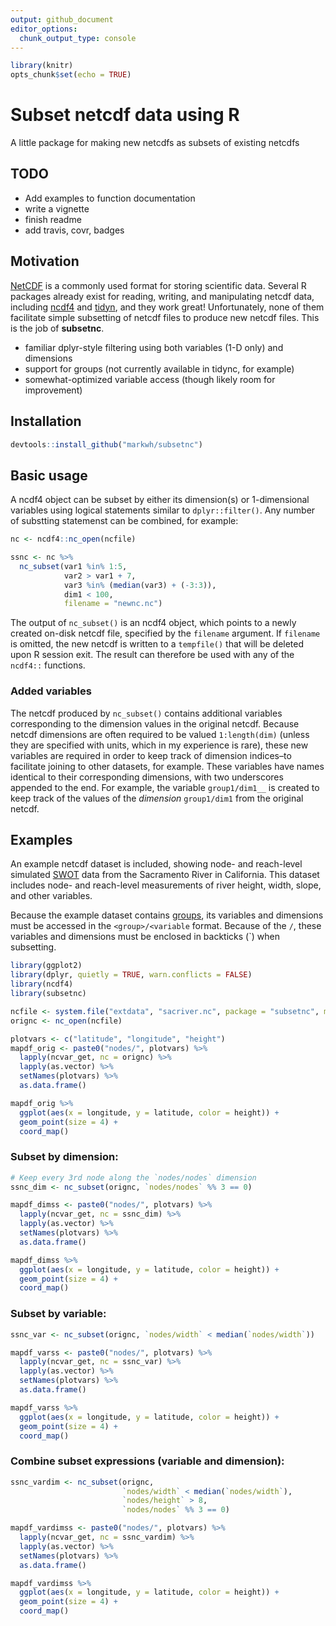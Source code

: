```yaml
---
output: github_document
editor_options: 
  chunk_output_type: console
---
```


```r
library(knitr)
opts_chunk$set(echo = TRUE)
```


# Subset netcdf data using R

A little package for making new netcdfs as subsets of existing netcdfs

## TODO

- Add examples to function documentation
- write a vignette
- finish readme
- add travis, covr, badges

## Motivation

[NetCDF](https://www.unidata.ucar.edu/software/netcdf/) is a commonly used format for storing scientific data. Several R packages already exist for reading, writing, and manipulating netcdf data, including [ncdf4]() and [tidyn](https://github.com/ropensci/tidync), and they work great! Unfortunately, none of them facilitate simple subsetting of netcdf files to produce new netcdf files. This is the job of **subsetnc**. 


- familiar dplyr-style filtering using both variables (1-D only) and dimensions
- support for groups (not currently available in tidync, for example)
- somewhat-optimized variable access (though likely room for improvement)

## Installation

```r
devtools::install_github("markwh/subsetnc")
```

## Basic usage

A ncdf4 object can be subset by either its dimension(s) or 1-dimensional variables using logical statements similar to `dplyr::filter()`. Any number of substting statemenst can be combined, for example:

```r
nc <- ncdf4::nc_open(ncfile)

ssnc <- nc %>% 
  nc_subset(var1 %in% 1:5,
            var2 > var1 + 7,
            var3 %in% (median(var3) + (-3:3)),
            dim1 < 100,
            filename = "newnc.nc")
```


The output of `nc_subset()` is an ncdf4 object, which points to a newly created on-disk netcdf file, specified by the `filename` argument. If `filename` is omitted, the new netcdf is written to a `tempfile()` that will be deleted upon R session exit. The result can therefore be used with any of the `ncdf4::` functions. 


### Added variables

The netcdf produced by `nc_subset()` contains additional variables corresponding to the dimension values in the original netcdf. Because netcdf dimensions are often required to be valued `1:length(dim)` (unless they are specified with units, which in my experience is rare), these new variables are required in order to keep track of dimension indices--to facilitate joining to other datasets, for example. These variables have names identical to their corresponding dimensions, with two underscores appended to the end. For example, the variable `group1/dim1__` is created to keep track of the values of the *dimension* `group1/dim1` from the original netcdf. 

## Examples

An example netcdf dataset is included, showing node- and reach-level simulated [SWOT](https://swot.jpl.nasa.gov/) data from the Sacramento River in California. This dataset includes node- and reach-level measurements of river height, width, slope, and other variables. 

Because the example dataset contains [groups](https://www.unidata.ucar.edu/software/netcdf/docs/group__groups.html), its variables and dimensions must be accessed in the `<group>/<variable` format. Because of the `/`, these variables and dimensions must be enclosed in backticks (\`) when subsetting. 

```r
library(ggplot2)
library(dplyr, quietly = TRUE, warn.conflicts = FALSE)
library(ncdf4)
library(subsetnc)

ncfile <- system.file("extdata", "sacriver.nc", package = "subsetnc", mustWork = TRUE)
orignc <- nc_open(ncfile)

plotvars <- c("latitude", "longitude", "height")
mapdf_orig <- paste0("nodes/", plotvars) %>% 
  lapply(ncvar_get, nc = orignc) %>% 
  lapply(as.vector) %>% 
  setNames(plotvars) %>% 
  as.data.frame()

mapdf_orig %>% 
  ggplot(aes(x = longitude, y = latitude, color = height)) + 
  geom_point(size = 4) +
  coord_map()
```


### Subset by dimension:

```r
# Keep every 3rd node along the `nodes/nodes` dimension
ssnc_dim <- nc_subset(orignc, `nodes/nodes` %% 3 == 0)

mapdf_dimss <- paste0("nodes/", plotvars) %>% 
  lapply(ncvar_get, nc = ssnc_dim) %>% 
  lapply(as.vector) %>% 
  setNames(plotvars) %>% 
  as.data.frame()

mapdf_dimss %>% 
  ggplot(aes(x = longitude, y = latitude, color = height)) + 
  geom_point(size = 4) +
  coord_map()

```


### Subset by variable: 

```r

ssnc_var <- nc_subset(orignc, `nodes/width` < median(`nodes/width`))

mapdf_varss <- paste0("nodes/", plotvars) %>% 
  lapply(ncvar_get, nc = ssnc_var) %>% 
  lapply(as.vector) %>% 
  setNames(plotvars) %>% 
  as.data.frame()

mapdf_varss %>% 
  ggplot(aes(x = longitude, y = latitude, color = height)) + 
  geom_point(size = 4) +
  coord_map()

```


### Combine subset expressions (variable and dimension): 


```r

ssnc_vardim <- nc_subset(orignc, 
                         `nodes/width` < median(`nodes/width`),
                         `nodes/height` > 8,
                         `nodes/nodes` %% 3 == 0)

mapdf_vardimss <- paste0("nodes/", plotvars) %>% 
  lapply(ncvar_get, nc = ssnc_vardim) %>% 
  lapply(as.vector) %>% 
  setNames(plotvars) %>% 
  as.data.frame()

mapdf_vardimss %>% 
  ggplot(aes(x = longitude, y = latitude, color = height)) + 
  geom_point(size = 4) +
  coord_map()

```


